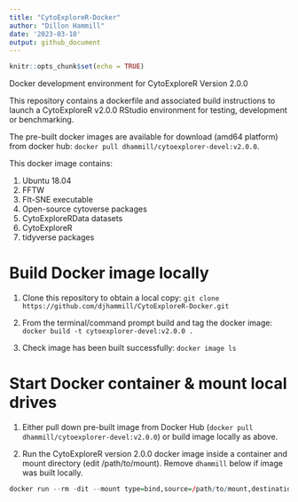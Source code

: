 ```yaml
---
title: "CytoExploreR-Docker"
author: "Dillon Hammill"
date: '2023-03-10'
output: github_document
---
```


```r
knitr::opts_chunk$set(echo = TRUE)
```

Docker development environment for CytoExploreR Version 2.0.0

This repository contains a dockerfile and associated build instructions to launch a CytoExploreR v2.0.0 RStudio environment for testing, development or benchmarking.

The pre-built docker images are available for download (amd64 platform) from docker hub: `docker pull dhammill/cytoexplorer-devel:v2.0.0`.

This docker image contains: 

1. Ubuntu 18.04 
2. FFTW 
3. FIt-SNE executable 
4. Open-source cytoverse packages 
5. CytoExploreRData datasets 
6. CytoExploreR 
7. tidyverse packages 

# Build Docker image locally

1.  Clone this repository to obtain a local copy: `git clone https://github.com/djhammill/CytoExploreR-Docker.git`

2.  From the terminal/command prompt build and tag the docker image: `docker build -t cytoexplorer-devel:v2.0.0 .`

3.  Check image has been built successfully: `docker image ls`

# Start Docker container & mount local drives

1.  Either pull down pre-built image from Docker Hub (`docker pull dhammill/cytoexplorer-devel:v2.0.0`) or build image locally as above.

2.  Run the CytoExploreR version 2.0.0 docker image inside a container and mount directory (edit /path/to/mount). Remove `dhammill` below if image was built locally.
```r
docker run --rm -dit --mount type=bind,source=/path/to/mount,destination=/home/rstudio/project -p 8787:8787 -e PASSWORD=cytoexplorer dhammill/cytoexplorer-devel:v2.0.0
```
